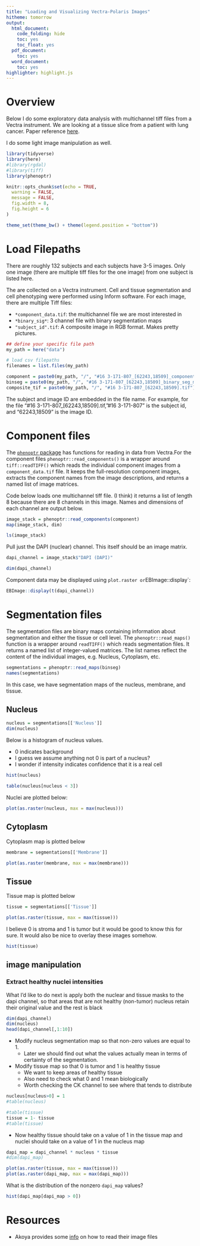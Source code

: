 ```yaml
---
title: "Loading and Visualizing Vectra-Polaris Images"
hitheme: tomorrow
output:
  html_document:
    code_folding: hide
    toc: yes
    toc_float: yes
  pdf_document:
    toc: yes
  word_document:
    toc: yes
highlighter: highlight.js
---
```


# Overview

Below I do some exploratory data analysis with multichannel tiff files from a Vectra instrument. We are looking at a tissue slice from a patient with lung cancer. Paper reference [here](https://www.biorxiv.org/content/biorxiv/early/2021/02/25/2021.02.24.432729.full.pdf).

I do some light image manipulation as well.

```r

library(tidyverse)
library(here)
#library(rgdal)
#library(tiff)
library(phenoptr)

knitr::opts_chunk$set(echo = TRUE,
  warning = FALSE,
  message = FALSE,
  fig.width = 8,
  fig.height = 6
)

theme_set(theme_bw() + theme(legend.position = "bottom"))


```

# Load Filepaths

There are roughly 132 subjects and each subjects have 3-5 images. Only one image (there are multiple tiff files for the one image) from one subject is listed here.

The are collected on a Vectra instrument. Cell and tissue segmentation and cell phenotyping were performed using Inform software. For each image, there are multiple Tiff files:


* `*component_data.tif`: the multichannel file we are most interested in
* `*binary_sig*`: 3 channel file with binary segmentation maps
* `"subject_id".tif`: A composite image in RGB format. Makes pretty pictures.

```r
## define your specific file path
my_path = here("data")

# load csv filepaths
filenames = list.files(my_path)

component = paste0(my_path, "/", "#16 3-171-807_[62243,18509]_component_data.tif")
binseg = paste0(my_path, "/", "#16 3-171-807_[62243,18509]_binary_seg_maps.tif")
composite_tif = paste0(my_path, "/", "#16 3-171-807_[62243,18509].tif")
```


The subject and image ID are embedded in the file name. For example, for the file "#16 3-171-807_[62243,18509].tif, "#16 3-171-807" is the subject id, and "62243,18509" is the image ID. 


# Component files

The [`phenoptr` package](https://github.com/akoyabio/phenoptr) has functions for reading in data from Vectra.For the component files `phenoptr::read_components()` is a wrapper around `tiff::readTIFF()` which reads the individual component images from a `component_data.tif` file. It keeps the full-resolution component images, extracts the component names from the image descriptions, and returns a named list of image matrices.



Code below loads one multichannel tiff file. (I think) it returns a list of length 8 because there are 8 channels in this image. Names and dimensions of each channel are output below.

```r
image_stack = phenoptr::read_components(component)
map(image_stack, dim)

ls(image_stack)
```

Pull just the DAPI (nuclear) channel. This itself should be an image matrix.

```r
dapi_channel = image_stack$"DAPI (DAPI)"

dim(dapi_channel)
```


Component data may be displayed using `plot.raster or `EBImage::display`: 


```r
EBImage::display(t(dapi_channel))
```


# Segmentation files

The segmentation files are binary maps containing information about segmentation and either the tissue or cell level.
The `phenoptr::read_maps()` function is a wrapper around `readTIFF()` which reads segmentation files. It returns a named list of integer-valued matrices. The list names reflect the content of the individual images, e.g. Nucleus, Cytoplasm, etc.


```r

segmentations = phenoptr::read_maps(binseg)
names(segmentations)

```

In this case, we have segmentation maps of the nucleus, membrane, and tissue.


## Nucleus

```r

nucleus = segmentations[['Nucleus']]
dim(nucleus)
```

Below is a histogram of nucleus values. 

* 0 indicates background
* I guess we assume anything not 0 is part of a nucleus?
* I wonder if intensity indicates confidence that it is a real cell

```r
hist(nucleus)

table(nucleus[nucleus < 3])
```

Nuclei are plotted below:

```r

plot(as.raster(nucleus, max = max(nucleus)))
```

## Cytoplasm

Cytoplasm map is plotted below

```r
membrane = segmentations[['Membrane']]

plot(as.raster(membrane, max = max(membrane)))
```

## Tissue

Tissue map is plotted below

```r
tissue = segmentations[['Tissue']]

plot(as.raster(tissue, max = max(tissue)))
```

I believe 0 is stroma and 1 is tumor but it would be good to know this for sure. It would also be nice to overlay these images somehow.

```r
hist(tissue)
```


## image manipulation

### Extract healthy nuclei intensities

What I'd like to do next is apply both the nuclear and tissue masks to the dapi channel, so that areas that are not healthy (non-tumor) nucleus retain their original value and the rest is black

```r
dim(dapi_channel) 
dim(nucleus)
head(dapi_channel[,1:10])

```


* Modify nucleus segmentation map so that non-zero values are equal to 1. 
  * Later we should find out what the values actually mean in terms of certainty of the segmentation.
* Modify tissue map so that 0 is tumor and 1 is healthy tissue
  * We want to keep areas of healthy tissue
  * Also need to check what 0 and 1 mean biologically
  * Worth checking the CK channel to see where that tends to distribute

```r
nucleus[nucleus>0] = 1
#table(nucleus)

#table(tissue)
tissue = 1- tissue
#table(tissue)
```

* Now healthy tissue should take on a value of 1 in the tissue map and nuclei should take on a value of 1 in the nucleus map

```r
dapi_map = dapi_channel * nucleus * tissue
#dim(dapi_map)

plot(as.raster(tissue, max = max(tissue)))
plot(as.raster(dapi_map, max = max(dapi_map)))
```

What is the distribution of the nonzero `dapi_map` values?

```r
hist(dapi_map[dapi_map > 0])
```


# Resources

* Akoya provides some [info](https://akoyabio.github.io/phenoptr/articles/reading_image_files.html) on how to read their image files
